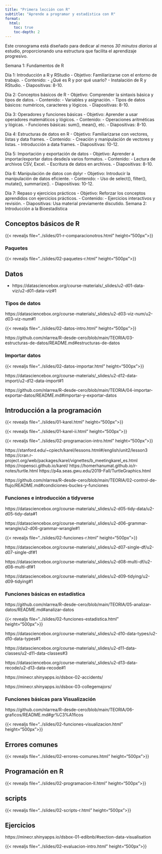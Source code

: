 ```yaml
---
title: "Primera lección con R"
subtitle: "Aprende a programar y estadística con R"
format:
  html:
    toc: true
    toc-depth: 2
---
```


Este cronograma está diseñado para dedicar al menos *30 minutos diarios* al estudio, proporcionando una estructura que facilita el aprendizaje progresivo.



Semana 1: Fundamentos de R

Día 1: Introducción a R y RStudio - Objetivo: Familiarizarse con el entorno de trabajo. - Contenido: - ¿Qué es R y por qué usarlo? - Instalación de R y RStudio. - Diapositivas: 8-10.

Día 2: Conceptos básicos de R - Objetivo: Comprender la sintaxis básica y tipos de datos. - Contenido: - Variables y asignación. - Tipos de datos básicos: numéricos, caracteres y lógicos. - Diapositivas: 8-10.

Día 3: Operadores y funciones básicas - Objetivo: Aprender a usar operadores matemáticos y lógicos. - Contenido: - Operaciones aritméticas y lógicas. - Funciones básicas: sum(), mean(), etc. - Diapositivas: 8-10.

Día 4: Estructuras de datos en R - Objetivo: Familiarizarse con vectores, listas y data frames. - Contenido: - Creación y manipulación de vectores y listas. - Introducción a data frames. - Diapositivas: 10-12.

Día 5: Importación y exportación de datos - Objetivo: Aprender a importar/exportar datos desde/a varios formatos. - Contenido: - Lectura de archivos CSV, Excel. - Escritura de datos en archivos. - Diapositivas: 8-10.

Día 6: Manipulación de datos con dplyr - Objetivo: Introducir la manipulación de datos eficiente. - Contenido: - Uso de select(), filter(), mutate(), summarize(). - Diapositivas: 10-12.

Día 7: Repaso y ejercicios prácticos - Objetivo: Reforzar los conceptos aprendidos con ejercicios prácticos. - Contenido: - Ejercicios interactivos y revisión. - Diapositivas: Usa material previamente discutido.
Semana 2: Introducción a la Bioestadística



## Conceptos básicos de R

{{< revealjs file="../slides/01-r-comparacionotros.html" height="500px">}}

### Paquetes

{{< revealjs file="../slides/02-paquetes-r.html" height="500px">}}

## Datos

- https://datasciencebox.org/course-materials/_slides/u2-d01-data-viz/u2-d01-data-viz#1

### Tipos de datos

https://datasciencebox.org/course-materials/_slides/u2-d03-viz-num/u2-d03-viz-num#1

{{< revealjs file="../slides/02-datos-intro.html" height="500px">}}

https://github.com/nlarrea/R-desde-cero/blob/main/TEORIA/03-estructuras-de-datos/README.md#estructuras-de-datos

### Importar datos

{{< revealjs file="../slides/02-datos-importar.html" height="500px">}}

https://datasciencebox.org/course-materials/_slides/u2-d12-data-import/u2-d12-data-import#1

https://github.com/nlarrea/R-desde-cero/blob/main/TEORIA/04-importar-exportar-datos/README.md#importar-y-exportar-datos



## Introducción a la programación

{{< revealjs file="../slides/01-karel.html" height="500px">}}

{{< revealjs file="../slides/01-karel-ii.html" height="500px">}}

{{< revealjs file="../slides/02-programacion-intro.html" height="500px">}}

https://stanford.edu/~cpiech/karel/lessons.html#/english/unit2/lesson3
https://cran.r-project.org/web/packages/karel/vignettes/b_meetingkarel_es.html
https://ropensci.github.io/karel/
https://homerhanumat.github.io/r-notes/turtle.html
https://p4a.seas.gwu.edu/2019-Fall/TurtleGraphics.html

https://github.com/nlarrea/R-desde-cero/blob/main/TEORIA/02-control-de-flujo/README.md#condiciones-bucles-y-funciones

### Funciones e introducción a tidyverse

https://datasciencebox.org/course-materials/_slides/u2-d05-tidy-data/u2-d05-tidy-data#1

https://datasciencebox.org/course-materials/_slides/u2-d06-grammar-wrangle/u2-d06-grammar-wrangle#1

{{< revealjs file="../slides/02-funciones-r.html" height="500px">}}

https://datasciencebox.org/course-materials/_slides/u2-d07-single-df/u2-d07-single-df#1

https://datasciencebox.org/course-materials/_slides/u2-d08-multi-df/u2-d08-multi-df#1

https://datasciencebox.org/course-materials/_slides/u2-d09-tidying/u2-d09-tidying#1

### Funciones básicas en estadística

https://github.com/nlarrea/R-desde-cero/blob/main/TEORIA/05-analizar-datos/README.md#analizar-datos

{{< revealjs file="../slides/02-funciones-estadistica.html" height="500px">}}

https://datasciencebox.org/course-materials/_slides/u2-d10-data-types/u2-d10-data-types#1

https://datasciencebox.org/course-materials/_slides/u2-d11-data-classes/u2-d11-data-classes#3

https://datasciencebox.org/course-materials/_slides/u2-d13-data-recode/u2-d13-data-recode#1

https://minecr.shinyapps.io/dsbox-02-accidents/

https://minecr.shinyapps.io/dsbox-03-collegemajors/

### Funciones básicas para Visualización

https://github.com/nlarrea/R-desde-cero/blob/main/TEORIA/06-graficos/README.md#gr%C3%A1ficos

{{< revealjs file="../slides/02-funciones-visualizacion.html" height="500px">}}

## Errores comunes

{{< revealjs file="../slides/02-errores-comunes.html" height="500px">}}

## Programación en R

{{< revealjs file="../slides/02-programacion-ll.html" height="500px">}}

## scripts

{{< revealjs file="../slides/02-scripts-r.html" height="500px">}}

## Ejercicios

https://minecr.shinyapps.io/dsbox-01-edibnb/#section-data-visualisation

{{< revealjs file="../slides/02-evaluacion-intro.html" height="500px">}}